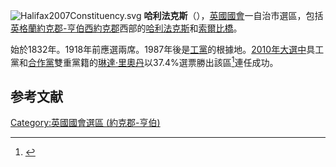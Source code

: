 [[File:Halifax2007Constituency.svg|right]]
'''哈利法克斯'''（{{lang-en|Halifax}}），[[英國|英國]][[英國國會|國會]]一自治市選區，包括[[英格蘭|英格蘭]][[約克郡-亨伯|約克郡-亨伯]][[西約克郡|西約克郡]]西部的[[哈利法克斯_(西約克郡)|哈利法克斯]]和[[索爾比橋|索爾比橋]]。

始於1832年。1918年前應選兩席。1987年後是[[工黨_(英國)|工黨]]的根據地。[[2010年英國大選|2010年大選中]]具工黨和[[合作黨|合作黨]]雙重黨籍的[[琳達·里奧丹|琳達·里奧丹]]以37.4%選票勝出該區<ref name="">{{cite news
|publisher=[[英國廣播公司|英國廣播公司]]
|date=2010年5月7日
|title=Election 2010/Constituency/Halifax
|url=http://news.bbc.co.uk/1/shared/election2010/results/constituency/b95.stm
|accessdate=2010年9月15日
|archive-date=2017年9月4日
|archive-url=https://web.archive.org/web/20170904235112/http://news.bbc.co.uk/1/shared/election2010/results/constituency/b95.stm
|dead-url=no
}}</ref>連任成功。

==参考文献==
<div class="references-small">
<references></references>
</div>

{{DEFAULTSORT:Halifax (UK Parliament constituency)}}
[[Category:英國國會選區_(約克郡-亨伯)|Category:英國國會選區 (約克郡-亨伯)]]